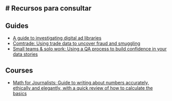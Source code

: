 
# Recursos para consultar
---

## Guides

- [A guide to investigating digital ad libraries](https://digitalinvestigations.substack.com/p/a-guide-to-investigating-digital)
- [Comtrade: Using trade data to uncover fraud and smuggling](https://medium.com/occrp-unreported/comtrade-using-trade-data-to-uncover-fraud-and-smuggling-f568f8555c2b)
- [Small teams & solo work: Using a QA process to build confidence in your data stories](https://source.opennews.org/articles/qa-process-confidence-data-stories/)

## Courses

- [Math for Journalists: Guide to writing about numbers accurately, ethically and elegantly, with a quick review of how to calculate the basics](https://www.poynter.org/shop/self-directed-course/numeracy-primer-how-to-write-about-numbers/)